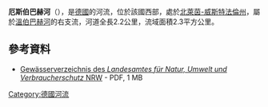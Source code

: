{{Onesource|time=2020-08-11T04:39:55+00:00}}
{{Coord|51|27|20.0|N|7|51|55.0|E|display=title}}

'''厄斯伯巴赫河'''（{{lang-de|Oesber Bach}}），是[[德國|德國]]的河流，位於該國西部，處於[[北萊茵-威斯特法倫州|北萊茵-威斯特法倫州]]，屬於[[溫伯巴赫河|溫伯巴赫河]]的右支流，河道全長2.2公里，流域面積2.3平方公里。

==參考資料==
* [http://www.lanuv.nrw.de/fileadmin/lanuv/wasser/pdf/Gewaesserverzeichnis%20GSK3C.xls  Gewässerverzeichnis des ''Landesamtes für Natur, Umwelt und Verbraucherschutz'' NRW]{{Wayback|url=http://www.lanuv.nrw.de/fileadmin/lanuv/wasser/pdf/Gewaesserverzeichnis%20GSK3C.xls |date=20190808033656 }} - PDF, 1 MB

{{Germany-geo-stub}}
[[Category:德國河流|Category:德國河流]]